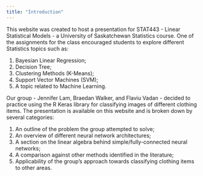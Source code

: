 ```yaml
---
title: "Introduction"
---
```


This website was created to host a presentation for STAT443 - Linear Statistical
Models - a University of Saskatchewan Statistics course. One of the assignments
for the class encouraged students to explore different Statistics topics such
as:


1. Bayesian Linear Regression;
1. Decision Tree;
1. Clustering Methods (K-Means);
1. Support Vector Machines (SVM);
1. A topic related to Machine Learning.

Our group - Jennifer Lam, Braedan Walker, and Flaviu Vadan - decided to practice
using the R Keras library for classifying images of different clothing items.
The presentation is available on this website and is broken down by several
categories:


1. An outline of the problem the group attempted to solve;
1. An overview of different neural network architectures;
1. A section on the linear algebra behind simple/fully-connected neural
networks;
1. A comparison against other methods identified in the literature;
1. Applicability of the group's approach towards classifying clothing items to
other areas.
